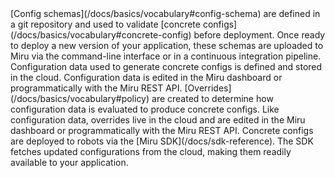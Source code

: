 <Steps>
  <Step title="Define Schemas">
    [Config schemas](/docs/basics/vocabulary#config-schema) are defined in a git repository and used to validate [concrete configs](/docs/basics/vocabulary#concrete-config) 
    before deployment. Once ready to deploy a new version of your application, these 
    schemas are uploaded to Miru via the command-line interface or in a continuous 
    integration pipeline.
  </Step>
  <Step title="Set Configuration Data">
    Configuration data used to generate concrete configs is defined and stored in the cloud. Configuration data is edited in the Miru dashboard or programmatically with the Miru REST API.
  </Step>
  <Step title="Create Overrides">
    [Overrides](/docs/basics/vocabulary#policy) are created to determine how configuration data is evaluated to produce concrete configs. Like configuration data, overrides live in the cloud and are edited in the Miru dashboard or programmatically with the Miru REST API.
  </Step>
  <Step title="Deploy">
    Concrete configs are deployed to robots via the [Miru SDK](/docs/sdk-reference). The SDK fetches updated configurations from the cloud, making them readily available to your application.
  </Step>
</Steps>